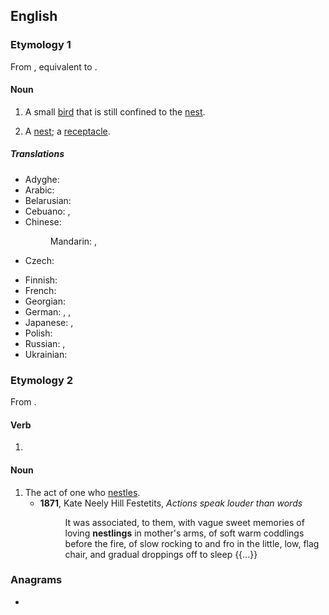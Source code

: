 {{also|Nestling}}
==English==

===Etymology 1===
From {{etyl|enm|en}} {{m|enm|nestling}}, equivalent to {{suffix|nest|ling|lang=en}}.

====Noun====
{{en-noun}}

# A small [[bird]] that is still confined to the [[nest]].
# {{lb|en|obsolete}} A [[nest]]; a [[receptacle]].
#: {{rfquotek|Francis Bacon}}

=====Translations=====
{{trans-top|small bird}}
* Adyghe: {{t|ady|кӏэтжъый|sc=Cyrl}}
* Arabic: {{t|ar|فَرْخ|m}}
* Belarusian: {{t|be|птушаня|n|tr=ptušanjá|sc=Cyrl}}
* Cebuano: {{t|ceb|kuyabog}}, {{t|ceb|pispis}}
* Chinese:
*: Mandarin: {{t+|cmn|雛鳥|sc=Hani}}, {{t+|cmn|雏鸟|tr=chúniǎo|sc=Hani}}
* Czech: {{t+|cs|ptáče|n}}
{{trans-mid}}
* Finnish: {{t|fi|linnunpoikanen}}
* French: {{t+|fr|oisillon|m}}
* Georgian: {{t|ka|ბარტყი|sc=Geor}}
* German: {{t+|de|Jungvogel|m}}, {{t+|de|Küken|n}}, {{t|de|Nestling|m}}
* Japanese: {{t|ja|雛鳥|tr=ひなどり, hinadori|sc=Jpan}}, {{t+|ja|雛|tr=ひな, hina|sc=Jpan}}
* Polish: {{t+|pl|pisklę|n}}
* Russian: {{t+|ru|птене́ц|m}}, {{t+|ru|пте́нчик|m}}
* Ukrainian: {{t|uk|пташеня|n|tr=ptašenjá|sc=Cyrl}}
{{trans-bottom}}

===Etymology 2===
From {{suffix|nestle|ing|lang=en}}.

====Verb====
{{head|en|present participle}}

# {{present participle of|nestle|lang=en|nocat=1}}

====Noun====
{{en-noun}}

# The act of one who [[nestle]]s.
#* '''1871''', Kate Neely Hill Festetits, ''Actions speak louder than words''
#*: It was associated, to them, with vague sweet memories of loving '''nestlings''' in mother's arms, of soft warm coddlings before the fire, of slow rocking to and fro in the little, low, flag chair, and gradual droppings off to sleep {{...}}

===Anagrams===
* {{anagrams|en|a=egilnnst|slenting}}